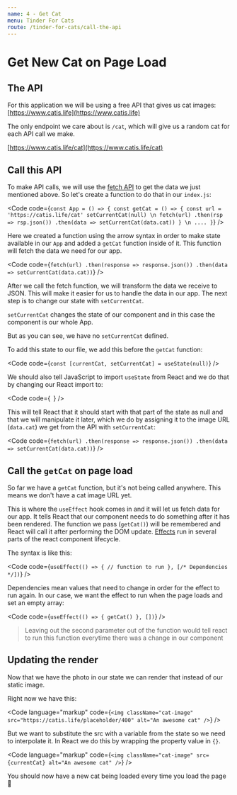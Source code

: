 ```yaml
---
name: 4 - Get Cat
menu: Tinder For Cats
route: /tinder-for-cats/call-the-api
---
```



# Get New Cat on Page Load

## The API

For this application we will be using a free API that gives us cat images: [https://www.catis.life](https://www.catis.life)

The only endpoint we care about is `/cat`, which will give us a random cat for each API call we make.

[https://www.catis.life/cat](https://www.catis.life/cat)

## Call this API

To make API calls, we will use the [fetch API](https://developers.google.com/web/updates/2015/03/introduction-to-fetch) to get the data we just mentioned above. So let's create a function to do that in our `index.js`:

<Code
  code={`
const App = () => {
  const getCat = () => {
    const url = 'https://catis.life/cat'
    setCurrentCat(null)
\n
    fetch(url)
      .then(rsp => rsp.json())
      .then(data => setCurrentCat(data.cat))
  }
\n
....
}
`}
/>

Here we created a function using the arrow syntax in order to make state available in our `App` and added a `getCat` function inside of it. This function will fetch the data we need for our app.

<Code
  code={`
    fetch(url)
      .then(response => response.json())
      .then(data => setCurrentCat(data.cat))
`}
/>

After we call the fetch function, we will transform the data we receive to JSON. This will make it easier for us to handle the data in our app. The next step is to change our state with `setCurrentCat`.

`setCurrentCat` changes the state of our component and in this case the component is our whole App.

But as you can see, we have no `setCurrentCat` defined.

To add this state to our file, we add this before the `getCat` function:

<Code
  code={`
    const [currentCat, setCurrentCat] = useState(null)
`}
/>

We should also tell JavaScript to import `useState` from React and we do that by changing our React import to:

<Code
  code={`
`}
/>

This will tell React that it should start with that part of the state as null and that we will manipulate it later, which we do by assigning it to the image URL (`data.cat`) we get from the API with `setCurrentCat`: 

<Code
  code={`
    fetch(url)
      .then(response => response.json())
      .then(data => setCurrentCat(data.cat))
`}
/>

## Call the `getCat` on page load

So far we have a `getCat` function, but it's not being called anywhere. This means we don't have a cat image URL yet.

This is where the `useEffect` hook comes in and it will let us fetch data for our app. It tells React that our component needs to do something after it has been rendered. The function we pass (`getCat()`) will be remembered and React will call it after performing the DOM update. [Effects](https://reactjs.org/docs/hooks-effect.html) run in several parts of the react component lifecycle.

The syntax is like this:

<Code
  code={`
  useEffect(() => {
    // function to run
  }, [/* Dependencies */])
`}
/>

Dependencies mean values that need to change in order for the effect to run again. In our case, we want the effect to run when the page loads and set an empty array:

<Code
  code={`
  useEffect(() => {
    getCat()
  }, [])
`}
/>

> Leaving out the second parameter out of the function would tell react to run this function everytime there was a change in our component

## Updating the render

Now that we have the photo in our state we can render that instead of our static image.

Right now we have this:

<Code
  language="markup"
  code={`
<img
  className="cat-image"
  src="https://catis.life/placeholder/400"
  alt="An awesome cat"
/>
  `}
/>

But we want to substitute the src with a variable from the state so we need to interpolate it. In React we do this by wrapping the property value in `{}`.

<Code
  language="markup"
  code={`
<img
  className="cat-image"
  src={currentCat}
  alt="An awesome cat"
/>
  `}
/>

You should now have a new cat being loaded every time you load the page 🎉
